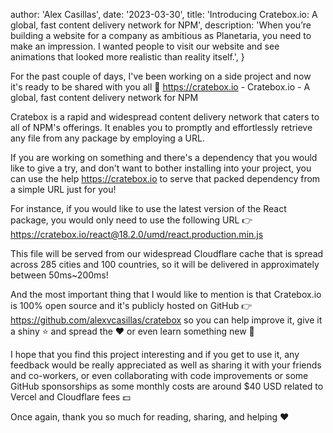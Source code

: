 
  author: 'Alex Casillas',
  date: '2023-03-30',
  title:
    'Introducing Cratebox.io: A global, fast content delivery network for NPM',
  description:
    'When you’re building a website for a company as ambitious as Planetaria, you need to make an impression. I wanted people to visit our website and see animations that looked more realistic than reality itself.',
}


For the past couple of days, I've been working on a side project and now it's ready to be shared with you all 🥁 https://cratebox.io - Cratebox.io - A global, fast content delivery network for NPM

Cratebox is a rapid and widespread content delivery network that caters to all of NPM's offerings. It enables you to promptly and effortlessly retrieve any file from any package by employing a URL.

If you are working on something and there's a dependency that you would like to give a try, and don't want to bother installing into your project, you can use the help https://cratebox.io to serve that packed dependency from a simple URL just for you!

For instance, if you would like to use the latest version of the React package, you would only need to use the following URL 👉 https://cratebox.io/react@18.2.0/umd/react.production.min.js

This file will be served from our widespread Cloudflare cache that is spread across 285 cities and 100 countries, so it will be delivered in approximately between 50ms~200ms!

And the most important thing that I would like to mention is that Cratebox.io is 100% open source and it's publicly hosted on GitHub 👉 https://github.com/alexvcasillas/cratebox so you can help improve it, give it a shiny ⭐ and spread the ❤️ or even learn something new 📘

I hope that you find this project interesting and if you get to use it, any feedback would be really appreciated as well as sharing it with your friends and co-workers, or even collaborating with code improvements or some GitHub sponsorships as some monthly costs are around $40 USD related to Vercel and Cloudflare fees 💵

Once again, thank you so much for reading, sharing, and helping ❤️
